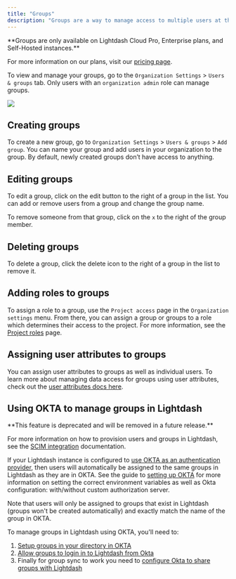 ```yaml
---
title: "Groups"
description: "Groups are a way to manage access to multiple users at the same time. A user can belong to multiple groups."
---
```


<Info>
**Groups are only available on Lightdash Cloud Pro, Enterprise plans, and Self-Hosted instances.**

For more information on our plans, visit our [pricing page](https://www.lightdash.com/pricing).
</Info>

To view and manage your groups, go to the `Organization Settings` \> `Users & groups` tab. Only users with an `organization admin` role can manage groups.

<Frame>
  <img src="/images/references/groups-management-page-8871b97449641ed560fbd5dd34637802.jpg"/>
</Frame>

## Creating groups

To create a new group, go to `Organization Settings` \> `Users & groups` \> `Add group`. You can name your group and add users in your organization to the group. By default, newly created groups don’t have access to anything.

## Editing groups

To edit a group, click on the edit button to the right of a group in the list. You can add or remove users from a group and change the group name.

To remove someone from that group, click on the `x` to the right of the group member.

## Deleting groups

To delete a group, click the delete icon to the right of a group in the list to remove it.

## Adding roles to groups

To assign a role to a group, use the `Project access` page in the `Organization settings` menu. From there, you can assign a group or groups to a role which determines their access to the project. For more information, see the [Project roles](/references/roles#project-roles) page.

## Assigning user attributes to groups

You can assign user attributes to groups as well as individual users. To learn more about managing data access for groups using user attributes, check out the [user attributes docs here](/references/user-attributes#assigning-user-attributes-to-users-and-groups).

## Using OKTA to manage groups in Lightdash

<Warning>
**This feature is deprecated and will be removed in a future release.**
  
  For more information on how to provision users and groups in Lightdash, see the [SCIM integration](/references/scim-integration) documentation.
</Warning>

If your Lightdash instance is configured to [use OKTA as an authentication provider](/self-host/customize-deployment/use-sso-login-for-self-hosted-lightdash#okta), then users will automatically be assigned to the same groups in Lightdash as they are in OKTA. See the guide to [setting up OKTA](/self-host/customize-deployment/use-sso-login-for-self-hosted-lightdash#okta) for more information on setting the correct environment variables as well as Okta configuration: with/without custom authorization server.

<Info>

Note that users will only be assigned to groups that exist in Lightdash (groups won't be created automatically) and exactly match the name of the group in OKTA.

</Info>

To manage groups in Lightdash using OKTA, you'll need to:

1. [Setup groups in your directory in OKTA](https://help.okta.com/en-us/content/topics/users-groups-profiles/usgp-bulk-assign-group-people.htm)
2. [Allow groups to login in to Lightdash from Okta](https://help.okta.com/en-us/content/topics/users-groups-profiles/usgp-assign-app-group.htm)
3. Finally for group sync to work you need to [configure Okta to share groups with Lightdash](https://developer.okta.com/docs/guides/customize-tokens-groups-claim/main/#add-a-groups-claim-for-a-custom-authorization-server)
